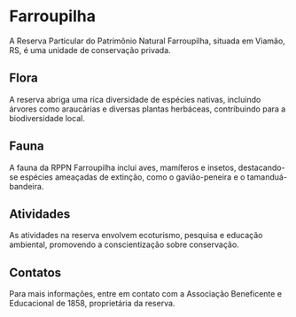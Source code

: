 # Farroupilha

A Reserva Particular do Patrimônio Natural Farroupilha, situada em Viamão, RS, é uma unidade de conservação privada.

## Flora

A reserva abriga uma rica diversidade de espécies nativas, incluindo árvores como araucárias e diversas plantas herbáceas, contribuindo para a biodiversidade local.

## Fauna

A fauna da RPPN Farroupilha inclui aves, mamíferos e insetos, destacando-se espécies ameaçadas de extinção, como o gavião-peneira e o tamanduá-bandeira.

## Atividades

As atividades na reserva envolvem ecoturismo, pesquisa e educação ambiental, promovendo a conscientização sobre conservação.

## Contatos

Para mais informações, entre em contato com a Associação Beneficente e Educacional de 1858, proprietária da reserva.